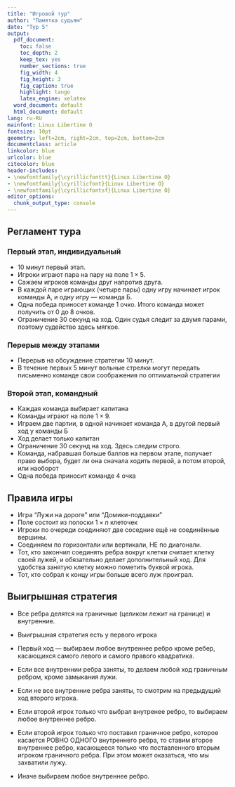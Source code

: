 ```yaml
---
title: "Игровой тур"
author: "Памятка судьям"
date: "Тур 5"
output:
  pdf_document:
    toc: false
    toc_depth: 2
    keep_tex: yes
    number_sections: true
    fig_width: 4
    fig_height: 3
    fig_caption: true
    highlight: tango
    latex_engine: xelatex
  word_document: default
  html_document: default
lang: ru-RU
mainfont: Linux Libertine O
fontsize: 10pt
geometry: left=2cm, right=2cm, top=2cm, bottom=2cm
documentclass: article
linkcolor: blue
urlcolor: blue
citecolor: blue
header-includes:
- \newfontfamily{\cyrillicfonttt}{Linux Libertine O}
- \newfontfamily{\cyrillicfont}{Linux Libertine O}
- \newfontfamily{\cyrillicfontsf}{Linux Libertine O}
editor_options: 
  chunk_output_type: console
---
```


## Регламент тура

### Первый этап, индивидуальный

* 10 минут первый этап. 
* Игроки играют пара на пару на поле $1 \times 5$. 
* Сажаем игроков команды друг напротив друга.
* В каждой паре играющих (четыре пары) одну игру начинает игрок команды А, и одну игру — команда Б.
* Одна победа приносет команде 1 очко. Итого команда может получить от 0 до 8 очков.
* Ограничение 30 секунд на ход. Один судья следит за двумя парами, поэтому судейство здесь мягкое.

### Перерыв между этапами 

* Перерыв на обсуждение стратегии 10 минут.
* В течение первых 5 минут вольные стрелки могут передать письменно команде свои соображения по оптимальной стратегии

### Второй этап, командный

* Каждая команда выбирает капитана
* Команды играют на поле $1 \times 9$. 
* Играем две партии, в одной начинает команда А, в другой первый ход у команды Б
* Ход делает только капитан
* Ограничение 30 секунд на ход. Здесь следим строго.
* Команда, набравшая больше баллов на первом этапе, получает право выбора,
будет ли она сначала ходить первой, а потом второй, или наоборот
* Одна победа приносит команде 4 очка


## Правила игры

* Игра "Лужи на дороге" или "Домики-поддавки"
* Поле состоит из полоски $1 \times n$ клеточек
* Игроки по очереди соединяют две соседние ещё не соединённые вершины. 
* Соединяем по горизонтали или вертикали, НЕ по диагонали. 
* Тот, кто закончил соединять ребра вокруг клетки считает клетку своей лужей, и обязательно делает дополнительный ход. Для удобства занятую клетку можно пометить буквой игрока. 
* Тот, кто собрал к концу игры больше всего луж проиграл.

\newpage

## Выигрышная стратегия

* Все ребра делятся на граничные (целиком лежит на границе) и внутренние.

* Выигрышная стратегия есть у первого игрока

* Первый ход — выбираем любое внутреннее ребро кроме ребер, касающихся самого левого и самого правого квадратика.

* Если все внутреннии ребра заняты, то делаем любой ход граничным ребром, кроме замыкания лужи.

* Если не все внутренние ребра заняты, то смотрим на предыдущий ход второго игрока. 

* Если второй игрок только что выбрал внутренее ребро, то выбираем любое внутреннее ребро.

* Если второй игрок только что поставил граничное ребро, которое касается РОВНО ОДНОГО внутреннего ребра, то ставим второе внутреннее ребро, касающееся только что поставленного вторым игроком граничного ребра. При этом может оказаться, что мы захватили лужу. 

* Иначе выбираем любое внутреннее ребро.


